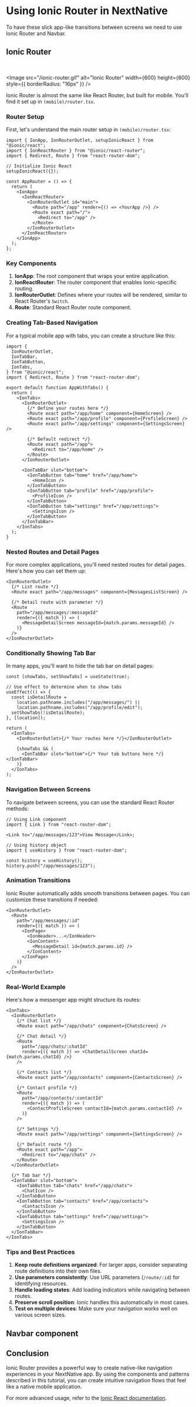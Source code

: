 # Using Ionic Router in NextNative

To have these slick app-like transitions between screens we need to use Ionic Router and Navbar.

## Ionic Router

<br />

<Image
  src="/ionic-router.gif"
  alt="Ionic Router"
  width={600}
  height={600}
  style={{ borderRadius: "16px" }}
/>

Ionic Router is almost the same like React Router, but built for mobile. You'll find it set up in `(mobile)/router.tsx`.

### Router Setup

First, let's understand the main router setup in `(mobile)/router.tsx`:

```tsx
import { IonApp, IonRouterOutlet, setupIonicReact } from "@ionic/react";
import { IonReactRouter } from "@ionic/react-router";
import { Redirect, Route } from "react-router-dom";

// Initialize Ionic React
setupIonicReact({});

const AppRouter = () => {
  return (
    <IonApp>
      <IonReactRouter>
        <IonRouterOutlet id="main">
          <Route path="/app" render={() => <YourApp />} />
          <Route exact path="/">
            <Redirect to="/app" />
          </Route>
        </IonRouterOutlet>
      </IonReactRouter>
    </IonApp>
  );
};
```

### Key Components

1. **IonApp**: The root component that wraps your entire application.
2. **IonReactRouter**: The router component that enables Ionic-specific routing.
3. **IonRouterOutlet**: Defines where your routes will be rendered, similar to React Router's `Switch`.
4. **Route**: Standard React Router route component.

### Creating Tab-Based Navigation

For a typical mobile app with tabs, you can create a structure like this:

```tsx
import {
  IonRouterOutlet,
  IonTabBar,
  IonTabButton,
  IonTabs,
} from "@ionic/react";
import { Redirect, Route } from "react-router-dom";

export default function AppWithTabs() {
  return (
    <IonTabs>
      <IonRouterOutlet>
        {/* Define your routes here */}
        <Route exact path="/app/home" component={HomeScreen} />
        <Route exact path="/app/profile" component={ProfileScreen} />
        <Route exact path="/app/settings" component={SettingsScreen} />

        {/* Default redirect */}
        <Route exact path="/app">
          <Redirect to="/app/home" />
        </Route>
      </IonRouterOutlet>

      <IonTabBar slot="bottom">
        <IonTabButton tab="home" href="/app/home">
          <HomeIcon />
        </IonTabButton>
        <IonTabButton tab="profile" href="/app/profile">
          <ProfileIcon />
        </IonTabButton>
        <IonTabButton tab="settings" href="/app/settings">
          <SettingsIcon />
        </IonTabButton>
      </IonTabBar>
    </IonTabs>
  );
}
```

### Nested Routes and Detail Pages

For more complex applications, you'll need nested routes for detail pages. Here's how you can set them up:

```tsx
<IonRouterOutlet>
  {/* List route */}
  <Route exact path="/app/messages" component={MessagesListScreen} />

  {/* Detail route with parameter */}
  <Route
    path="/app/messages/:messageId"
    render={({ match }) => (
      <MessageDetailScreen messageId={match.params.messageId} />
    )}
  />
</IonRouterOutlet>
```

### Conditionally Showing Tab Bar

In many apps, you'll want to hide the tab bar on detail pages:

```tsx
const [showTabs, setShowTabs] = useState(true);

// Use effect to determine when to show tabs
useEffect(() => {
  const isDetailRoute =
    location.pathname.includes("/app/messages/") ||
    location.pathname.includes("/app/profile/edit");
  setShowTabs(!isDetailRoute);
}, [location]);

return (
  <IonTabs>
    <IonRouterOutlet>{/* Your routes here */}</IonRouterOutlet>

    {showTabs && (
      <IonTabBar slot="bottom">{/* Your tab buttons here */}</IonTabBar>
    )}
  </IonTabs>
);
```

### Navigation Between Screens

To navigate between screens, you can use the standard React Router methods:

```tsx
// Using Link component
import { Link } from "react-router-dom";

<Link to="/app/messages/123">View Message</Link>;

// Using history object
import { useHistory } from "react-router-dom";

const history = useHistory();
history.push("/app/messages/123");
```

### Animation Transitions

Ionic Router automatically adds smooth transitions between pages. You can customize these transitions if needed:

```tsx
<IonRouterOutlet>
  <Route
    path="/app/messages/:id"
    render={({ match }) => (
      <IonPage>
        <IonHeader>...</IonHeader>
        <IonContent>
          <MessageDetail id={match.params.id} />
        </IonContent>
      </IonPage>
    )}
  />
</IonRouterOutlet>
```

### Real-World Example

Here's how a messenger app might structure its routes:

```tsx
<IonTabs>
  <IonRouterOutlet>
    {/* Chat list */}
    <Route exact path="/app/chats" component={ChatsScreen} />

    {/* Chat detail */}
    <Route
      path="/app/chats/:chatId"
      render={({ match }) => <ChatDetailScreen chatId={match.params.chatId} />}
    />

    {/* Contacts list */}
    <Route exact path="/app/contacts" component={ContactsScreen} />

    {/* Contact profile */}
    <Route
      path="/app/contacts/:contactId"
      render={({ match }) => (
        <ContactProfileScreen contactId={match.params.contactId} />
      )}
    />

    {/* Settings */}
    <Route exact path="/app/settings" component={SettingsScreen} />

    {/* Default route */}
    <Route exact path="/app">
      <Redirect to="/app/chats" />
    </Route>
  </IonRouterOutlet>

  {/* Tab bar */}
  <IonTabBar slot="bottom">
    <IonTabButton tab="chats" href="/app/chats">
      <ChatIcon />
    </IonTabButton>
    <IonTabButton tab="contacts" href="/app/contacts">
      <ContactsIcon />
    </IonTabButton>
    <IonTabButton tab="settings" href="/app/settings">
      <SettingsIcon />
    </IonTabButton>
  </IonTabBar>
</IonTabs>
```

### Tips and Best Practices

1. **Keep route definitions organized**: For larger apps, consider separating route definitions into their own files.
2. **Use parameters consistently**: Use URL parameters (`/route/:id`) for identifying resources.
3. **Handle loading states**: Add loading indicators while navigating between routes.
4. **Preserve scroll position**: Ionic handles this automatically in most cases.
5. **Test on multiple devices**: Make sure your navigation works well on various screen sizes.

## Navbar component

## Conclusion

Ionic Router provides a powerful way to create native-like navigation experiences in your NextNative app. By using the components and patterns described in this tutorial, you can create intuitive navigation flows that feel like a native mobile application.

For more advanced usage, refer to the [Ionic React documentation](https://ionicframework.com/docs/react/navigation).
